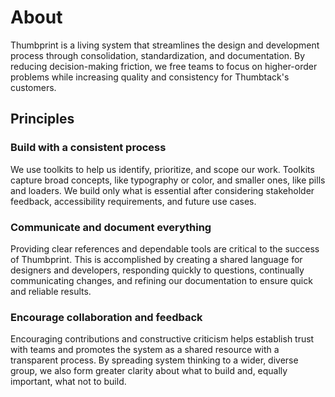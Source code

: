 
# About

Thumbprint is a living system that streamlines the design and development process through consolidation, standardization, and documentation. By reducing decision-making friction, we free teams to focus on higher-order problems while increasing quality and consistency for Thumbtack's customers.

## Principles

### Build with a consistent process

We use toolkits to help us identify, prioritize, and scope our work. Toolkits capture broad concepts, like typography or color, and smaller ones, like pills and loaders. We build only what is essential after considering stakeholder feedback, accessibility requirements, and future use cases.

### Communicate and document everything

Providing clear references and dependable tools are critical to the success of Thumbprint. This is accomplished by creating a shared language for designers and developers, responding quickly to questions, continually communicating changes, and refining our documentation to ensure quick and reliable results.

### Encourage collaboration and feedback

Encouraging contributions and constructive criticism helps establish trust with teams and promotes the system as a shared resource with a transparent process. By spreading system thinking to a wider, diverse group, we also form greater clarity about what to build and, equally important, what not to build.

